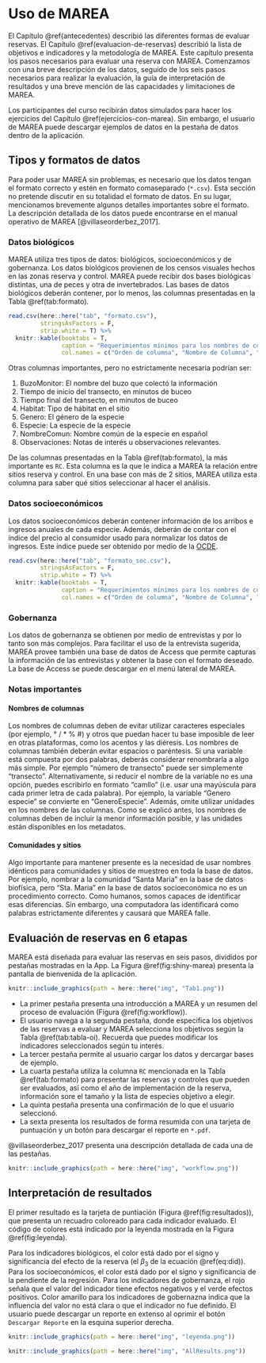 # Uso de MAREA

El Capítulo \@ref(antecedentes) describió las diferentes formas de evaluar reservas. El Capítulo \@ref(evaluacion-de-reservas) describió la lista de objetivos e indicadores y la metodología de MAREA. Este capítulo presenta los pasos necesarios para evaluar una reserva con MAREA. Comenzamos con una breve descripción de los datos, seguido de los seis pasos necesarios para realizar la evaluación, la guía de interpretación de resultados y una breve mención de las capacidades y limitaciones de MAREA.

Los participantes del curso recibirán datos simulados para hacer los ejercicios del Capítulo \@ref(ejercicios-con-marea). Sin embargo, el usuario de MAREA puede descargar ejemplos de datos en la pestaña de datos dentro de la aplicación.

## Tipos y formatos de datos

Para poder usar MAREA sin problemas, es necesario que los datos tengan el formato correcto y estén en formato comaseparado (`*.csv`). Esta sección no pretende discutir en su totalidad el formato de datos. En su lugar, mencionamos brevemente algunos detalles importantes sobre el formato. La descripción detallada de los datos puede encontrarse en el manual operativo de MAREA [@villaseorderbez_2017].

### Datos biológicos

MAREA utiliza tres tipos de datos: biológicos, socioeconómicos y de gobernanza. Los datos biológicos provienen de los censos visuales hechos en las zonas reserva y control. MAREA puede recibir dos bases biológicas distintas, una de peces y otra de invertebrados. Las bases de datos biológicos deberán contener, por lo menos, las columnas presentadas en la Tabla \@ref(tab:formato).

```r
read.csv(here::here("tab", "formato.csv"),
         stringsAsFactors = F,
         strip.white = T) %>% 
  knitr::kable(booktabs = T,
               caption = "Requerimientos mínimos para los nombres de columna de la base de datos biológicos.",
               col.names = c("Orden de columna", "Nombre de Columna", "Descripción", "Ejemplo"))
```

Otras columnas importantes, pero no estrictamente necesaria podrían ser:

1. BuzoMonitor: El nombre del buzo que colectó la información
2. Tiempo de inicio del transecto, en minutos de buceo
3. Tiempo final del transecto, en minutos de buceo
4. Habitat: Tipo de hábitat en el sitio
5. Genero: El género de la especie
6. Especie: La especie de la especie
7. NombreComun: Nombre común de la especie en español
8. Observaciones: Notas de interés u observaciones relevantes.

De las columnas presentadas en la Tabla \@ref(tab:formato), la más importante es `RC`. Esta columna es la que le indica a MAREA la relación entre sitios reserva y control. En una base con más de 2 sitios, MAREA utiliza esta columna para saber qué sitios seleccionar al hacer el análisis.

### Datos socioeconómicos

Los datos socioeconómicos deberán contener información de los arribos e ingresos anuales de cada especie. Además, deberán de contar con el índice del precio al consumidor usado para normalizar los datos de ingresos. Este índice puede ser obtenido por medio de la [OCDE](https://data.oecd.org/price/inflation-cpi.htm).

```r
read.csv(here::here("tab", "formato_soc.csv"),
         stringsAsFactors = F,
         strip.white = T) %>% 
  knitr::kable(booktabs = T,
               caption = "Requerimientos mínimos para los nombres de columna de la base de datos socioeconómicos.",
               col.names = c("Orden de columna", "Nombre de Columna", "Descripción", "Ejemplo"))
```

### Gobernanza

Los datos de gobernanza se obtienen por medio de entrevistas y por lo tanto son más complejos. Para facilitar el uso de la entrevista sugerida, MAREA provee también una base de datos de Access que permite capturas la información de las entrevistas y obtener la base con el formato deseado. La base de Access se puede descargar en el menú lateral de MAREA.

### Notas importantes

#### Nombres de columnas

Los nombres de columnas deben de evitar utilizar caracteres especiales (por ejemplo, ° / * % \#) y otros que puedan hacer tu base imposible de leer en otras plataformas, como los acentos y las diéresis. Los nombres de columnas también deberán evitar espacios o paréntesis. Si una variable está compuesta por dos palabras, deberás considerar renombrarla a algo más simple. Por ejemplo “número de transecto” puede ser simplemente “transecto”. Alternativamente, si reducir el nombre de la variable no es una opción, puedes escribirlo en formato “camllo” (i.e. usar una mayúscula para cada primer letra de cada palabra). Por ejemplo, la variable “Genero especie” se convierte en “GeneroEspecie”. Además, omite utilizar unidades en los nombres de las columnas. Como se explicó antes, los nombres de columnas deben de incluir la menor información posible, y las unidades están disponibles en los metadatos.

#### Comunidades y sitios

Algo importante para mantener presente es la necesidad de usar nombres idénticos para comunidades y sitios de muestreo en toda la base de datos. Por ejemplo, nombrar a la comunidad “Santa Maria” en la base de datos biofísica, pero “Sta. Maria” en la base de datos socioeconómica no es un procedimiento correcto. Como humanos, somos capaces de identificar esas diferencias. Sin embargo, una computadora las identificará como palabras estrictamente diferentes y causará que MAREA falle.


## Evaluación de reservas en 6 etapas

MAREA está diseñada para evaluar las reservas en seis pasos, divididos por pestañas mostradas en la App. La  Figura \@ref(fig:shiny-marea) presenta la pantalla de bienvenida de la aplicación.

```r
knitr::include_graphics(path = here::here("img", "Tab1.png"))
```

- La primer pestaña presenta una introducción a MAREA y un resumen del proceso de evaluación (Figura \@ref(fig:workflow)).
- El usuario navega a la segunda pestaña, donde especifica los objetivos de las reservas a evaluar y MAREA selecciona los objetivos según la Tabla \@ref(tab:tabla-oi). Recuerda que puedes modificar los indicadores seleccionados según tu interés.
- La tercer pestaña permite al usuario cargar los datos y dercargar bases de ejemplo.
- La cuarta pestaña utiliza la columna `RC` mencionada en la Tabla \@ref(tab:formato) para presentar las reservas y controles que pueden ser evaluados, así como el año de implementación de la reserva, información sore el tamaño y la lista de especies objetivo a elegir.
- La quinta pestaña presenta una confirmación de lo que el usuario seleccionó.
- La sexta presenta los resultados de forma resumida con una tarjeta de puntuación y un botón para descargar el reporte en `*.pdf`.

@villaseorderbez_2017 presenta una descripción detallada de cada una de las pestañas.

```r
knitr::include_graphics(path = here::here("img", "workflow.png"))
```


## Interpretación de resultados

El primer resultado es la tarjeta de puntiación (Figura \@ref(fig:resultados)), que presenta un recuadro coloreado para cada indicador evaluado. El código de colores está indicado por la leyenda mostrada en la Figura \@ref(fig:leyenda).

Para los indicadores biológicos, el color está dado por el signo y significancia del efecto de la reserva (el $\beta_3$ de la ecuación \@ref(eq:did)). Para los socioeconómicos, el color está dado por el signo y significancia de la pendiente de la regresión. Para los indicadores de gobernanza, el rojo señala que el valor del indicador tiene efectos negativos y el verde efectos positivos. Color amarillo para los indicadores de gobernazna indica que la influencia del valor no está clara o que el indicador no fue definido. El usuario puede descargar un reporte en extenso al oprimir el botón `Descargar Reporte` en la esquina superior derecha.

```r
knitr::include_graphics(path = here::here("img", "leyenda.png"))
```

```r
knitr::include_graphics(path = here::here("img", "AllResults.png"))
```



